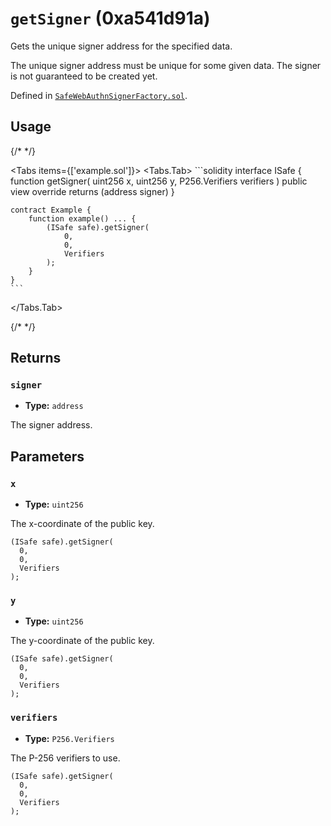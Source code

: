 



# `getSigner` (0xa541d91a)



Gets the unique signer address for the specified data.

The unique signer address must be unique for some given data. The signer is not
guaranteed to be created yet.




Defined in [`SafeWebAuthnSignerFactory.sol`](https://github.com/safe-global/safe-modules/tree/passkey/v0.2.1/modules/passkey/contracts/SafeWebAuthnSignerFactory.sol#L35).


## Usage

{/* <!-- vale off --> */}

<Tabs items={['example.sol']}>
  <Tabs.Tab>
    ```solidity
    interface ISafe {
        function getSigner( uint256 x, uint256 y, P256.Verifiers verifiers ) public view override returns (address signer)
    }

    contract Example {
        function example() ... {
            (ISafe safe).getSigner(
                0,
                0,
                Verifiers
            );
        }
    }
    ```
  </Tabs.Tab>
</Tabs>

{/* <!-- vale on --> */}

## Returns

### `signer`

  - **Type:** `address`

  The signer address.




## Parameters

### `x`

  - **Type:** `uint256`

  The x-coordinate of the public key.

  ```solidity focus=2
  (ISafe safe).getSigner(
    0,
    0,
    Verifiers
  );
  ```


### `y`

  - **Type:** `uint256`

  The y-coordinate of the public key.

  ```solidity focus=3
  (ISafe safe).getSigner(
    0,
    0,
    Verifiers
  );
  ```


### `verifiers`

  - **Type:** `P256.Verifiers`

  The P-256 verifiers to use.

  ```solidity focus=4
  (ISafe safe).getSigner(
    0,
    0,
    Verifiers
  );
  ```





